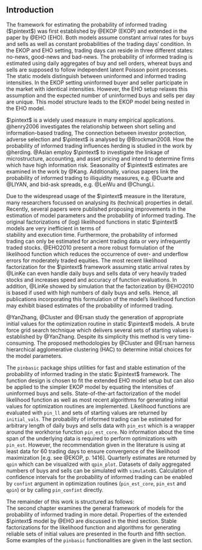 ## Introduction

The framework for estimating the probability of informed trading ($\pintext$) was first established by @EKOP (EKOP) and 
extended in the paper by @EHO (EHO). 
Both models assume constant arrival rates for buys and sells as well as constant probabilities of the 
trading days' condition. 
In the EKOP and EHO setting, trading days can reside in three different states: no-news, good-news and bad-news. 
The probability of informed trading is estimated using daily aggregates of buy and sell orders, 
whereat buys and sells are supposed to follow independent latent Poisson point processes. 
The static models distinguish between uninformed and informed trading intensities. 
In the EKOP setting uninformed buyer and seller participate in the market with identical intensities. 
However, the EHO setup relaxes this assumption and the expected number of uninformed buys and sells per day are unique. 
This model structure leads to the EKOP model being nested in the EHO model.

$\pintext$ is a widely used measure in many empirical applications. 
@henry2006 investigates the relationship between short selling and information-based trading, 
The connection between investor protection, adverse selection and $\pintext$ is analysed by @Brockman2008. 
How the probability of informed trading influences herding is studied in the work by @herding. 
@Aslan employ $\pintext$ to investigate the linkage of microstructure, accounting, and asset pricing and intend 
to determine firms which have high information risk. 
Seasonality of $\pintext$ estimates are examined in the work by @Kang. 
Additionally, various papers link the probability of informed trading to illiquidity measures, e.g. @Duarte and @LIYAN, 
and bid-ask spreads, e.g. @LeiWu and @ChungLi.

Due to the widespread usage of the $\pintext$ measure in the literature, many researchers focussed on analysing its 
(technical) properties in detail. 
Recently, several papers were published proposing improvements in the estimation of model parameters and 
the probability of informed trading. 
The original factorizations of (log) likelihood functions in static $\pintext$ models are very inefficient in terms of  
stability and execution time. 
Furthermore, the probability of informed trading can only be estimated for ancient trading data or very infrequently traded stocks. 
@EHO2010 present a more robust formulation of the likelihood function which reduces the occurrence of over- and underflow 
errors for moderately traded equities. 
The most recent likelihood factorization for the $\pintext$ framework assuming static arrival rates 
by @LinKe can even handle daily buys and sells data of very heavily traded stocks and increases 
speed and accuracy of function evaluations.
In addition, @LinKe showed by simulation that the factorization by @EHO2010 is based if used with high numbers of daily buys and sells. 
Hence, all publications incorporating this formulation of the model's likelihood function may exhibit biased estimates of the 
probability of informed trading. 

@YanZhang, @Cluster and @Ersan study the generation of appropriate initial values for the optimization routine in static $\pintext$ models.
A brute force grid search technique which delivers several sets of starting values is established by @YanZhang. 
Despite its simplicity this method is very time-consuming. 
The proposed methodologies by @Cluster and @Ersan harness hierarchical agglomerative clustering (HAC) to determine initial choices for the model parameters.

The `pinbasic` package ships utilities for fast and stable estimation of the probability of informed trading in the static $\pintext$ framework.
The function design is chosen to fit the extended EHO model setup but can also be applied to the simpler EKOP model 
by equating the intensities of uninformed buys and sells. 
State-of-the-art factorization of the model likelihood function as well as
most recent algorithms for generating initial values for optimization routines are implemented.
Likelihood functions are evaluated with `pin_ll` and sets of starting values are returned by `initial_vals`.
The probability of informed trading can be estimated for arbitrary length of daily buys and sells data with `pin_est` 
which is a wrapper around the workhorse function `pin_est_core`.
No information about the time span of the underlying data is required to perform optimizations with `pin_est`.
However, the recommendation given in the literature is using at least data for 60 trading days to ensure convergence
of the likelihood maximization [e.g. see @EKOP, p. 1416].
Quarterly estimates are returned by `qpin` which can be visualized with `qpin_plot`. 
Datasets of daily aggregated numbers of buys and sells can be simulated with `simulateBS`. 
Calculation of confidence intervals for the probability of informed trading can be enabled by `confint` argument in 
optimization routines (`pin_est_core`, `pin_est` and `qpin`) or by calling `pin_confint` directly.

The remainder of this work is structured as follows: <br>
The second chapter examines the general framework of models for the probability of informed trading in more detail. 
Properties of the extended $\pintext$ model by @EHO are discussed in the third section. 
Stable factorizations for the likelihood function and algorithms for generating reliable sets of initial values are presented in the 
fourth and fifth section. Some examples of the `pinbasic` functionalities are given in the last section.
<!-- Development version of the package can be found at and installed from [Github](https://github.com/anre005/pinbasic). -->